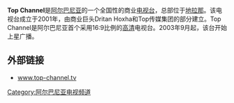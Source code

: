 {{Unreferenced|time=2022-06-25}}
{{coord|41|19|23.28|N|19|49|18.94|E|display=title}}
{{Infobox TV channel
| name              =  Top Channel
| logofile          = Top Channel.svg
| logosize          = 175px
| logocaption       = '''Top Channel logo'''
| logoalt           = 
| logo2             =
| owner             = Top Media
| established       = 2001年7月30日
| test card         =
| test of transmission =  2001年7月30日
| airdate           =
| launch            = 2001年12月20日
| closed date       = 
| picture format    = [[576i|576i]] ([[SDTV|SDTV]] [[4:3|4:3]]) <br> [[1080i|1080i]] ([[HDTV|HDTV]] [[16:9|16:9]])
| channeltype       = [[私营电视台|私营电视台]]
| share             = 
| share as of       = 
| share source      = 
| network           = [[DigitAlb|DigitAlb]]
| parent            = [[Top_Media_Group|Top Media Group]]
| key people        = 
| slogan            = 
| motto             = Lajmi më parë kalon tek ne! <br> ''信息首先由我们传播！''
| country           = {{ALB}}
| language          = [[阿尔巴尼亚语|阿尔巴尼亚语]]
| broadcast area    = 
| affiliates        = 电视、广播、网络
| headquarters      = [[地拉那|地拉那]]
| former names      = 
| replaced names    = 
| replaced by names = 
| sister names      = [[Top_News|Top News]] 
| timeshift names   = 
| web               = {{URL|http://www.top-channel.tv}}
| terr serv 1       = 
| terr chan 1       = 
| sat serv 1        = Eutelsat W3C (16E) 
| sat chan 1        = 
| cable serv 1      = 
| cable chan 1      = 
| sat radio serv 1  = 
| sat radio chan 1  = 
| iptv serv 1       = 
| iptv chan 1       = 
| online serv 1     = 
| online chan 1     = 
| 3gmobile serv 1   =
}}
'''Top Channel'''是[[阿尔巴尼亚|阿尔巴尼亚]]的一个全国性的商业[[电视台|电视台]]，总部位于[[地拉那|地拉那]]。该电视台成立于2001年，由商业巨头Dritan Hoxha和Top传媒集团的部分建立。Top Channel是阿尔巴尼亚首个采用16:9比例的[[高清|高清]]电视台。2003年9月起，该台开始上星广播。

==外部链接==
* [http://www.top-channel.tv www.top-channel.tv]{{Wayback|url=http://www.top-channel.tv/ |date=20200926105923 }}

[[Category:阿尔巴尼亚电视频道|Category:阿尔巴尼亚电视频道]]